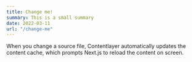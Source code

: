 ```yaml
---
title: Change me!
summary: This is a small summary
date: 2022-03-11
url: "/change-me"
---
```


When you change a source file, Contentlayer automatically updates the content cache, which prompts Next.js to reload the content on screen.

